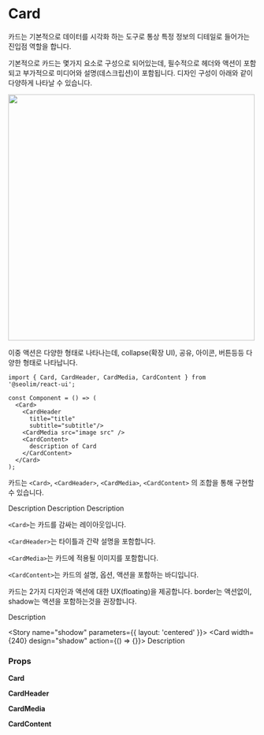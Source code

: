 
<Meta title="component/Card" component={Card} />

# Card

카드는 기본적으로 데이터를 시각화 하는 도구로 통상 특정 정보의 디테일로 들어가는 진입점 역할을 합니다.

기본적으로 카드는 몇가지 요소로 구성으로 되어있는데, 필수적으로 헤더와 액션이 포함되고 부가적으로 미디어와 설명(데스크립션)이 포함됩니다. 디자인 구성이 아래와 같이 다양하게 나타날 수 있습니다.

<Story name="layout">
  <img src={'/card_show.png'} width="500px"/>
</Story>

이중 액션은 다양한 형태로 나타나는데, collapse(확장 UI), 공유, 아이콘, 버튼등등 다양한 형태로 나타납니다. 

```tsx
import { Card, CardHeader, CardMedia, CardContent } from '@seolim/react-ui';

const Component = () => (
  <Card>
    <CardHeader
      title="title"
      subtitle="subtitle"/>
    <CardMedia src="image src" />
    <CardContent>
      description of Card
    </CardContent>
  </Card>
);
```

카드는 `<Card>`, `<CardHeader>`, `<CardMedia>`, `<CardContent>` 의 조합을 통해 구현할 수 있습니다.

<Canvas>
  <Story name="media-title-description"
    parameters={{
      layout: 'centered'
    }}>
      <Card width={240}>
        <CardMedia src="/card_img.png" />
        <CardHeader
          title="title"
          subtitle="subtitle"
        />
        <CardContent>
          Description
        </CardContent>
      </Card>
  </Story>
  <Story name="title-media-desciption"
    parameters={{
      layout: 'centered'
    }}>
      <Card width={240}>
        <CardHeader
          title="title"
          subtitle="subtitle"
        />
        <CardMedia src="/card_img.png" />
        <CardContent>
          Description
        </CardContent>
      </Card>
  </Story>
  <Story name="title-description"
    parameters={{
      layout: 'centered'
    }}>
      <Card width={240}>
        <CardHeader
          title="title"
          subtitle="subtitle"
        />
        <CardContent>
          Description
        </CardContent>
      </Card>
  </Story>
</Canvas>

`<Card>`는 카드를 감싸는 레이아웃입니다.

`<CardHeader>`는 타이틀과 간략 설명을 포함합니다.

`<CardMedia>`는 카드에 적용될 이미지를 포함합니다.

`<CardContent>`는 카드의 설명, 옵션, 액션을 포함하는 바디입니다.

카드는 2가지 디자인과 액션에 대한 UX(floating)을 제공합니다. border는 액션없이, shadow는 액션을 포함하는것을 권장합니다.

<Canvas>
  <Story name="border"
    parameters={{
      layout: 'centered'
    }}>
    <Card width="240px">
      <CardHeader
        title="title"
        subtitle="subtitle"
      />
      <CardMedia src="/card_img.png" />
      <CardContent>
        Description
      </CardContent>
    </Card>
  </Story>
  
  <Story name="shodow"
    parameters={{
      layout: 'centered'
    }}>
    <Card width={240} design="shadow" action={() => {}}>
      <CardHeader
        title="title"
        subtitle="subtitle"
      />
      <CardMedia src="/card_img.png" />
      <CardContent>
        Description
      </CardContent>
    </Card>
  </Story>
</Canvas>

### Props

**Card**

<ArgsTable of={Card} />

**CardHeader**

<ArgsTable of={CardHeader} />

**CardMedia**

<ArgsTable of={CardMedia} />

**CardContent**

<ArgsTable of={CardContent} />